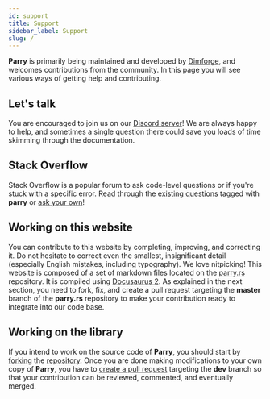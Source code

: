 ```yaml
---
id: support
title: Support
sidebar_label: Support
slug: /
---
```


**Parry** is primarily being maintained and developed by [Dimforge](https://dimforge.org),
and welcomes contributions from the community. In this page you will see various ways of getting
help and contributing.

## Let's talk
You are encouraged to join us on our [Discord server](https://discord.gg/vt9DJSW)! We are
always happy to help, and sometimes a single question there could save you loads of time
skimming through the documentation.

## Stack Overflow
Stack Overflow is a popular forum to ask code-level questions or if you're stuck with a specific error. Read through the
[existing questions](https://stackoverflow.com/questions/tagged/parry) tagged with **parry** or
[ask your own](https://stackoverflow.com/questions/ask?tags=parry)!

## Working on this website

You can contribute to this website by completing, improving, and correcting
it. Do not hesitate to correct even the smallest, insignificant detail
(especially English mistakes, including typography). We love nitpicking!  This
website is composed of a set of markdown files located on the
[parry.rs](https://github.com/dimforge/parry.rs) repository. It is compiled using
[Docusaurus 2](https://v2.docusaurus.io). As explained in the next section,
you need to fork, fix, and create a pull request targeting the **master**
branch of the **parry.rs** repository to make your contribution ready
to integrate into our code base.


## Working on the library

If you intend to work on the source code of **Parry**, you should start by
[forking](https://help.github.com/articles/fork-a-repo) the
[repository](https://github.com/dimforge/parry). Once you are done making
modifications to your own copy of **Parry**, you have to [create a pull
request](https://help.github.com/articles/creating-a-pull-request) targeting
the **dev** branch so that your contribution can be reviewed, commented, and
eventually merged.
